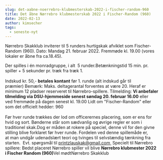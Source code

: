 ```yaml
---
slug: det-aabne-noerrebro-klubmesterskab-2022-i-fischer-random-960
title: Det åbne Nørrebro klubmesterskab 2022 i Fischer-Random (960)
date: 2022-02-13
author: kimsecher
tags:
  - seneste-nyt
---
```

<!-- wp:paragraph -->
<p></p>
<!-- /wp:paragraph -->

<!-- wp:paragraph -->
<p>Nørrebro Skakklub inviterer til 5 runders hurtigskak afviklet som Fischer-Random (960).  Dato: Mandag 21. februar 2022. Fremmøde kl. 19.00 (vores lokaler er åbne fra ca.18.45).<br></p>
<!-- /wp:paragraph -->

<!-- wp:paragraph -->
<p>Der spilles i én monradgruppe, i alt  5 runder.Betænkningstid 15 min. pr. spiller + 5 sekunder pr. træk fra træk 1.<br><br>Indskud kr. 50,- <strong>betales kontant</strong> før 1. runde (alt indskud går til præmier) Bemærk: Maks. deltagerantal forventes at være 20. Heraf er minimum 12 pladser reserveret til Nørrebro-spillere. Tilmelding: <strong>Vi anbefaler tilmelding via DSU-hjemmeside senest søndag 20. februar 16.00</strong> eller ved fremmøde på dagen senest kl. 19.00 Lidt om "Fischer-Random" eller som det officielt hedder: 960<br><br>Før hver runde trækkes der lod om officerernes placering, som er ens for hvid og sort. Bønderne står som sædvanlig og øvrige regler er som i traditionel skak.Dog er måden at rokere på speciel, denne vil for den givne stilling blive forklaret før hver runde. Fordelen ved denne spillemåde er, at man undgår udenadslært teori og tvinges til selvstændig tænkning fra starten.  Evt. spørgsmål til <a href="mailto:printzlauskak@gmail.com" target="_blank" rel="noreferrer noopener">printzlauskak@gmail.com</a><a href="mailto:printzlauskak@gmail.comk" target="_blank" rel="noreferrer noopener"> </a> Specielt til Nørrebro spillere: Bedst placeret Nørrebro spiller vil blive <strong>Nørrebro klubmester 2022 i Fischer Random (960)</strong>Vel mødtNørrebro Skakklub</p>
<!-- /wp:paragraph -->
